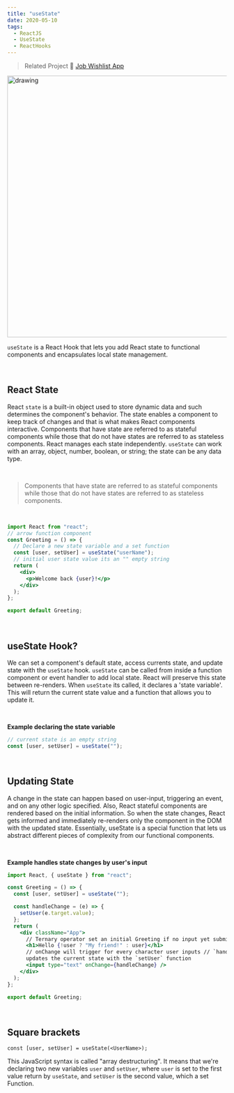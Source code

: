 ```yaml
---
title: "useState"
date: 2020-05-10
tags:
  - ReactJS
  - UseState
  - ReactHooks
---
```


> Related Project 🚀 <a href="" target="_blank" rel="noopener noreferrer"> Job Wishlist App</a>

<img
  src="useStateimg.jpg"
  alt="drawing"
  style="display: flex; margin: auto; overflow: hidden"
  width="600"
/>

`useState` is a React Hook that lets you add React state to functional components and encapsulates local state management.

<br />

## React State

React `state` is a built-in object used to store dynamic data and such determines the component's behavior. The state enables a component to keep track of changes and that is what makes React components interactive. Components that have state are referred to as stateful components while those that do not have states are referred to as stateless components. React manages each state independently. `useState` can work with an array, object, number, boolean, or string; the state can be any data type.

<br />

> Components that have state are referred to as stateful components while those that do not have states are referred to as stateless components.

<br />

```jsx
import React from "react";
// arrow function component
const Greeting = () => {
  // Declare a new state variable and a set function
  const [user, setUser] = useState("userName");
  // initial user state value its an "" empty string
  return (
    <div>
      <p>Welcome back {user}!</p>
    </div>
  );
};

export default Greeting;
```

<br />

## useState Hook?

We can set a component's default state, access currents state, and update state with the `useState` hook. `useState` can be called from inside a function component or event handler to add local state. React will preserve this state between re-renders. When `useState` its called, it declares a 'state variable'. This will return the current state value and a function that allows you to update it.

<br />

**Example declaring the state variable**

```jsx
// current state is an empty string
const [user, setUser] = useState("");
```

<br />

## Updating State

A change in the state can happen based on user-input, triggering an event, and on any other logic specified. Also, React stateful components are rendered based on the initial information. So when the state changes, React gets informed and immediately re-renders only the component in the DOM with the updated state. Essentially, useState is a special function that lets us abstract different pieces of complexity from our functional components.

<br />

**Example handles state changes by user's input**

```jsx
import React, { useState } from "react";

const Greeting = () => {
  const [user, setUser] = useState("");

  const handleChange = (e) => {
    setUser(e.target.value);
  };
  return (
    <div className="App">
      // Ternary operator set an initial Greeting if no input yet submitted
      <h1>Hello {!user ? "My friend!" : user}</h1>
      // onChange will trigger for every character user inputs // `handleChange`
      updates the current state with the `setUser` function
      <input type="text" onChange={handleChange} />
    </div>
  );
};

export default Greeting;
```

<br />

## Square brackets

`const [user, setUser] = useState(<UserName>);`

This JavaScript syntax is called "array destructuring". It means that we're declaring two new variables `user` and `setUser`, where `user` is set to the first value return by `useState`, and `setUser` is the second value, which a set Function.

<br />
